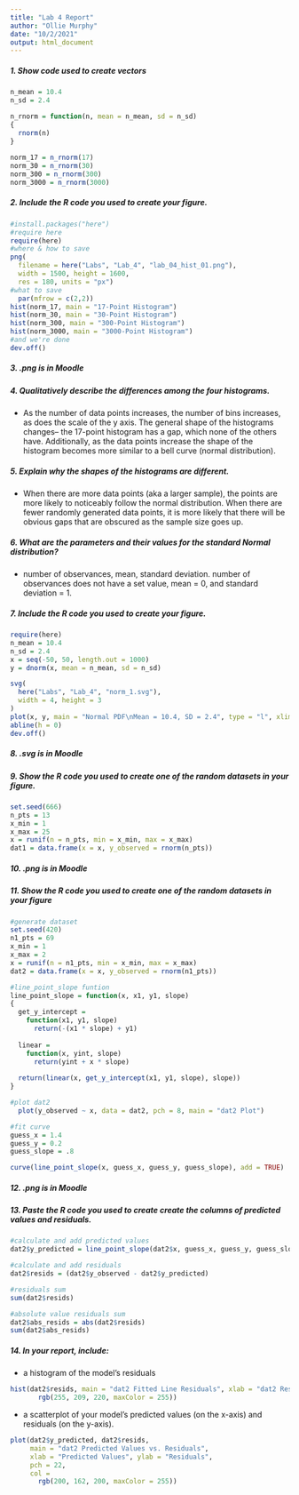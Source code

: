 ```yaml
---
title: "Lab 4 Report"
author: "Ollie Murphy"
date: "10/2/2021"
output: html_document
---
```

##### 1. Show code used to create vectors
```r

n_mean = 10.4
n_sd = 2.4

n_rnorm = function(n, mean = n_mean, sd = n_sd)
{
  rnorm(n)
}
  
norm_17 = n_rnorm(17)
norm_30 = n_rnorm(30)
norm_300 = n_rnorm(300)
norm_3000 = n_rnorm(3000)

```

##### 2. Include the R code you used to create your figure.
```r
#install.packages("here")
#require here
require(here)
#where & how to save
png(
  filename = here("Labs", "Lab_4", "lab_04_hist_01.png"),
  width = 1500, height = 1600,
  res = 180, units = "px")
#what to save 
  par(mfrow = c(2,2))
hist(norm_17, main = "17-Point Histogram")
hist(norm_30, main = "30-Point Histogram")
hist(norm_300, main = "300-Point Histogram")
hist(norm_3000, main = "3000-Point Histogram")
#and we're done
dev.off()
```
##### 3. .png is in Moodle

##### 4. Qualitatively describe the differences among the four histograms.

- As the number of data points increases, the number of bins increases, as does the scale of the y axis. The general shape of the histograms changes-- the 17-point histogram has a gap, which none of the others have. Additionally, as the data points increase the shape of the histogram becomes more similar to a bell curve (normal distribution).

##### 5. Explain why the shapes of the histograms are different.

- When there are more data points (aka a larger sample), the points are more likely to noticeably follow the normal distribution. When there are fewer randomly generated data points, it is more likely that there will be obvious gaps that are obscured as the sample size goes up.

##### 6. What are the parameters and their values for the standard Normal distribution?

- number of observances, mean, standard deviation. number of observances does not have a set value, mean = 0, and standard deviation = 1.

##### 7. Include the R code you used to create your figure.
```r
require(here)
n_mean = 10.4
n_sd = 2.4
x = seq(-50, 50, length.out = 1000)
y = dnorm(x, mean = n_mean, sd = n_sd)

svg(
  here("Labs", "Lab_4", "norm_1.svg"),
  width = 4, height = 3
)
plot(x, y, main = "Normal PDF\nMean = 10.4, SD = 2.4", type = "l", xlim = c(4,17))
abline(h = 0)
dev.off()
```
##### 8. .svg is in Moodle


##### 9. Show the R code you used to create one of the random datasets in your figure.
```r
set.seed(666)
n_pts = 13
x_min = 1
x_max = 25
x = runif(n = n_pts, min = x_min, max = x_max)
dat1 = data.frame(x = x, y_observed = rnorm(n_pts))
```

##### 10. .png is in Moodle


##### 11. Show the R code you used to create one of the random datasets in your figure

```r
#generate dataset
set.seed(420)
n1_pts = 69
x_min = 1
x_max = 2
x = runif(n = n1_pts, min = x_min, max = x_max)
dat2 = data.frame(x = x, y_observed = rnorm(n1_pts))

#line_point_slope funtion
line_point_slope = function(x, x1, y1, slope)
{
  get_y_intercept = 
    function(x1, y1, slope) 
      return(-(x1 * slope) + y1)
  
  linear = 
    function(x, yint, slope) 
      return(yint + x * slope)
  
  return(linear(x, get_y_intercept(x1, y1, slope), slope))
}

#plot dat2
  plot(y_observed ~ x, data = dat2, pch = 8, main = "dat2 Plot")

#fit curve
guess_x = 1.4
guess_y = 0.2
guess_slope = .8

curve(line_point_slope(x, guess_x, guess_y, guess_slope), add = TRUE)

```

##### 12. .png is in Moodle

##### 13. Paste the R code you used to create create the columns of predicted values and residuals.

```r
#calculate and add predicted values
dat2$y_predicted = line_point_slope(dat2$x, guess_x, guess_y, guess_slope)

#calculate and add residuals
dat2$resids = (dat2$y_observed - dat2$y_predicted)

#residuals sum
sum(dat2$resids)

#absolute value residuals sum
dat2$abs_resids = abs(dat2$resids)
sum(dat2$abs_resids)
```
##### 14. In your report, include:

- a histogram of the model’s residuals 

```r
hist(dat2$resids, main = "dat2 Fitted Line Residuals", xlab = "dat2 Residual Values", col =
       rgb(255, 209, 220, maxColor = 255))
```


- a scatterplot of your model’s predicted values (on the x-axis) and residuals (on the y-axis).

```r
plot(dat2$y_predicted, dat2$resids, 
     main = "dat2 Predicted Values vs. Residuals", 
     xlab = "Predicted Values", ylab = "Residuals", 
     pch = 22, 
     col = 
       rgb(200, 162, 200, maxColor = 255))
```


